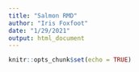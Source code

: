 ```yaml
---
title: "Salmon RMD"
author: "Iris Foxfoot"
date: "1/29/2021"
output: html_document
---
```


```r
knitr::opts_chunk$set(echo = TRUE)
```
